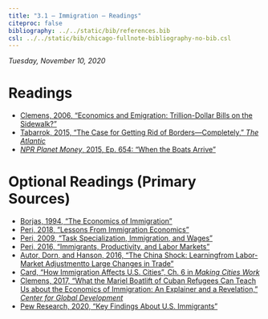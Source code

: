 ```yaml
---
title: "3.1 — Immigration — Readings"
citeproc: false
bibliography: ../../static/bib/references.bib
csl: ../../static/bib/chicago-fullnote-bibliography-no-bib.csl
---
```


*Tuesday, November 10, 2020*

# Readings

- [<i class="fas fa-file-pdf"></i> Clemens, 2006, "Economics and Emigration: Trillion-Dollar Bills on the Sidewalk?"](/readings/Clemens-2006.pdf)
- [<i class="fas fa-external-link-square-alt"></i> Tabarrok, 2015, "The Case for Getting Rid of Borders—Completely," *The Atlantic*](https://www.theatlantic.com/business/archive/2015/10/get-rid-borders-completely/409501/)
- [<i class="fas fa-podcast"></i> *NPR Planet Money*, 2015, Ep. 654: "When the Boats Arrive"](https://www.npr.org/sections/money/2015/09/30/444800350/episode-654-when-the-boats-arrive)

# Optional Readings (Primary Sources)
- [<i class="fas fa-file-pdf"></i> Borjas, 1994, "The Economics of Immigration"](/readings/Borjas-1994.pdf)
- [<i class="fas fa-file-pdf"></i> Peri, 2018, "Lessons From Immigration Economics"](/readings/Borjas-2018.pdf)
- [<i class="fas fa-file-pdf"></i> Peri, 2009, "Task Specialization, Immigration, and Wages"](/readings/Peri-2009.pdf)
- [<i class="fas fa-file-pdf"></i> Peri, 2016, "Immigrants, Productivity, and Labor Markets"](/readings/Peri-2016.pdf)
- [<i class="fas fa-file-pdf"></i> Autor, Dorn, and Hanson, 2016, "The China Shock: Learningfrom Labor-Market Adjustmentto Large Changes in Trade"](/readings/Autor-Dorn-Hanson-2016.pdf)
- [<i class="fas fa-file-pdf"></i> Card, "How Immigration Affects U.S. Cities", Ch. 6 in *Making Cities Work*](https://books.google.com/books?hl=en&lr=&id=vRKIar9ALjgC&oi=fnd&pg=PA158&dq=david+card+immigration&ots=dAQRL-oRXr&sig=VTfXrrXXIGR9YB7jmuPDPm5KN9k#v=onepage&q=david%20card%20immigration&f=false)
- [<i class="fas fa-external-link-square-alt"></i> Clemens, 2017, "What the Mariel Boatlift of Cuban Refugees Can Teach Us about the Economics of Immigration: An Explainer and a Revelation," *Center for Global Development*](https://www.cgdev.org/blog/what-mariel-boatlift-cuban-refugees-can-teach-us-about-economics-immigration)
- [<i class="fas fa-external-link-square-alt"></i> Pew Research, 2020, "Key Findings About U.S. Immigrants"](https://www.pewresearch.org/fact-tank/2020/08/20/key-findings-about-u-s-immigrants/)